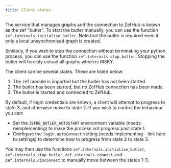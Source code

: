 ```yaml
---
title: Client states
---
```


The service that manages graphs and the connection to ZefHub is known as the zef
"butler". To start the butler manually, you can use the function
`zef.internals.initialise_butler`. Note that the butler is required even if
only a local unsynchronised graph is created.

Similarly, if you wish to stop the connection without terminating your python
process, you can use the function `zef.internals.stop_butler`. Stopping the
butler will forcibly unload all graphs which is RISKY.

The client can be several states. These are listed below:

1. The zef module is imported but the butler has not been started.
2. The butler has been started, but no ZefHub connection has been made.
3. The butler is started and connected to ZefHub.

By default, if login credentials are known, a client will attempt to progress to
state 3, and otherwise move to state 2. If you wish to control the behaviour you can:

- Set the `ZEFDB_BUTLER_AUTOSTART` environment variable (needs reimplementing)
  to make the process not progress past state 1.
- Configure the `login.autoConnect` setting (needs implementing - link here to
  settings) to determine how to progress from state 2 to state 3.
  
You may then use the functions `zef.internals.initialise_butler`,
`zef.internals.stop_butler`, `zef.internals.connect` and
`zef.internals.disconnect` to manually move between the states 1-3.
  
